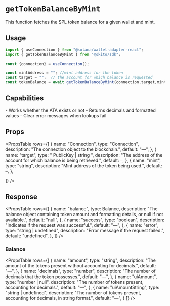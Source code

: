 
# `getTokenBalanceByMint`

This function fetches the SPL token balance for a given wallet and mint.

## Usage

``` jsx filename="page.tsx"
import { useConnection } from "@solana/wallet-adapter-react";
import { getTokenBalanceByMint } from "@okito/sdk";

const {connection} = useConnection();

const mintAddress = ""; //mint address for the token 
const target = "";  // the account for which balance is requested 
const tokenBalance = await getTokenBalanceByMint(connection,target,mintAddress)
```

## Capabilities

<Callout type="info">
- Works whether the ATA exists or not
- Returns decimals and formatted values
- Clear error messages when lookups fail
</Callout>

## Props

<PropsTable
  rows={[
    {
      name: "Connection",
      type: "Connection",
      description: "The connection object to the blockchain.",
      default: "—",
    },
    {
      name: "target",
      type: " PublicKey | string ",
      description: "The address of the account for which balance is being retrieved.",
      default: `—`,
    },
    {
      name: "mint",
      type: "string",
      description: "Mint address of the token being used.",
      default: `—`,
    },
    
  ]}
/>



## Response


<PropsTable
  rows={[
    {
      name: "balance",
      type: <TypeLink href="#Balance">Balance</TypeLink>,
      description: "The balance object containing token amount and formatting details, or null if not available.",
      default: "null",
    },
    {
      name: "success",
      type: "boolean",
      description: "Indicates if the request was successful.",
      default: "—",
    },
    {
      name: "error",
      type: "string | undefined",
      description: "Error message if the request failed.",
      default: "undefined",
    },
  ]}
/>

### Balance 

<PropsTable
  rows={[
    {
      name: "amount",
      type: "string",
      description: "The amount of the tokens present without accounting for decimals.",
      default: "—",
    },
    {
      name: "decimals",
      type: "number",
      description: "The number of decimals that the token possesses.",
      default: "—",
    },
    {
      name: "uiAmount",
      type: "number | null",
      description: "The number of tokens present, accounting for decimals.",
      default: "—",
    },
    {
      name: "uiAmountString",
      type: "string | undefined",
      description: "The number of tokens present, accounting for decimals, in string format.",
      default: "—",
    }
  ]}
/>
